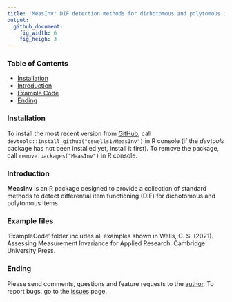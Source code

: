 ```yaml
---
title: 'MeasInv: DIF detection methods for dichotomous and polytomous items'
output: 
  github_document:
    fig_width: 6
    fig_heigh: 3
---
```


### Table of Contents 
* [Installation](#installation)
* [Introduction](#introduction)
* [Example Code](#example-files) 
* [Ending](#ending) 



### Installation

To install the most recent version from [GitHub](https://github.com/xluo11/xxIRT), call `devtools::install_github("cswells1/MeasInv")` in R console (if the *devtools* package has not been installed yet, install it first). To remove the package, call `remove.packages("MeasInv")` in R console. 


### Introduction

**MeasInv** is an R package designed to provide a collection of standard methods to detect differential item functioning (DIF) for dichotomous and polytomous items 


### Example files 

'ExampleCode' folder includes all examples shown in Wells, C. S. (2021). Assessing Measurement Invariance for Applied Research. Cambridge University Press. 


### Ending

Please send comments, questions and feature requests to the [author](mailto:cswells@umass.edu). To report bugs, go to the [issues](https://github.com/cswells/MeasInv/issues) page.
